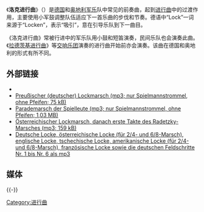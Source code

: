{{Expand language|de}}
 {{Listen|filename=Parademarsch und Locke.ogg|title=Lockmarsch|description=《洛克进行曲》|format=[[Ogg|Ogg]]}}
《'''洛克进行曲'''》（{{lang-de|Lockmarsch}}）是[[德国|德国]]和[[奥地利|奥地利]][[军乐|军乐]]队中常见的前奏曲，起到[[进行曲|进行曲]]中的过渡作用，主要使用小军鼓调整队伍适应下一首乐曲的步伐和节奏。德语中“Lock”一词来源于“Locken”，表示“吸引”，意在引导乐队到下一曲目。

《洛克进行曲》常被行进中的军乐队用小鼓和短笛演奏，民间乐队也会演奏此曲。《[[拉德茨基进行曲|拉德茨基进行曲]]》等[[交响乐团|交响乐团]]演奏的进行曲开始前亦会演奏。该曲在德国和奥地利的形式有所不同。

== 外部链接 ==
* {{IMSLP2|work=Parademarsch der Spielleute & Deutscher Lockmarsch (Anonymous)|cname=洛克進行曲}}
* [http://www.musikkapelle-irmgarteichen.de/sounds/mp3/Lockmarsch.mp3 Preußischer (deutscher) Lockmarsch (mp3; nur Spielmannstrommel, ohne Pfeifen; 75 kB)] {{Wayback|url=http://www.musikkapelle-irmgarteichen.de/sounds/mp3/Lockmarsch.mp3 |date=20070927222723 }}
* [http://musikzug-wendershagen.de/mp3/parademarsch.mp3 Parademarsch der Spielleute (mp3; nur Spielmannstrommel, ohne Pfeifen; 1,03 MB)] {{Wayback|url=http://musikzug-wendershagen.de/mp3/parademarsch.mp3 |date=20160306091902 }}
* [http://www.musikkapelle-irmgarteichen.de/sounds/mp3/OesterreichischeMarschlocke.mp3 Österreichischer Lockmarsch, danach erste Takte des Radetzky-Marsches (mp3; 159 kB)] {{Wayback|url=http://www.musikkapelle-irmgarteichen.de/sounds/mp3/OesterreichischeMarschlocke.mp3 |date=20160304071644 }}
* [https://web.archive.org/web/20090212101502/http://www.modern-classic.de/media.php Deutsche Locke, österreichische Locke (für 2/4- und 6/8-Marsch), englische Locke, tschechische Locke, amerikanische Locke (für 2/4- und 6/8-Marsch), französische Locke sowie die deutschen Feldschritte Nr. 1 bis Nr. 6 als mp3]

==媒体==
{{multi-listen start}}
{{multi-listen item|
|filename= Badonviller - U.S. Marine Band.ogg
|title= 《巴登进行曲》
|description= 带有《洛克进行曲》的《巴登进行曲》，[[美国海军乐团|美国海军乐团]]演奏
|format=[[Ogg|Ogg]]}}

{{-}}

[[Category:进行曲|Category:进行曲]]